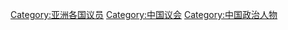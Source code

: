 [[Category:亚洲各国议员|Category:亚洲各国议员]]
[[Category:中国议会|Category:中国议会]]
[[Category:中国政治人物|Category:中国政治人物]]